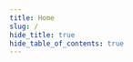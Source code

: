 ```yaml
---
title: Home
slug: /
hide_title: true
hide_table_of_contents: true
---
```



<div style={{display: 'flex', alignItems:'flex-start', flexDirection:'column', justifyContent:'flex-start',
  maxWidth:851
}}>
<Hero />

<div className="row" style={{ marginBottom: 64 }}>
  <div className="col col--4" style={{ padding: 8 }}>
    <GettingStartedCard
      name="Getting Started"
      description="A series of quick starts to get you off localhost"
      link="/getting-started"
      image="/assets/flag.svg"
    />
  </div>
  <div className="col col--4" style={{ padding: 8 }}>
    <GettingStartedCard
      name="SDK Reference"
      description="References for our Solidity, React, Python and Go SDKs"
      link="/sdk"
      image="/assets/sdk-reference.svg"
    />
  </div>
  <div className="col col--4" style={{ padding: 8 }}>
    <GettingStartedCard
      name="Support"
      description="Get in touch with our team"
      link="https://support.web3sdks.com/"
      image="/assets/support.svg"
    />
  </div>
</div>

<ExploreProductsSection />

<LearnSection />

</div>
